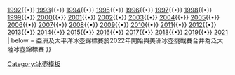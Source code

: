 {{navbox
| name = 亞洲及太平洋冰壺錦標賽
| title = [[亞洲及太平洋冰壺錦標賽]]
| list1 = [[1991年太平洋冰壺錦標賽|1991]]{{•}} [[1992年太平洋冰壺錦標賽|1992]]{{•}} [[1993年太平洋冰壺錦標賽|1993]]{{•}} [[1994年太平洋冰壺錦標賽|1994]]{{•}} [[1995年太平洋冰壺錦標賽|1995]]{{•}} [[1996年太平洋冰壺錦標賽|1996]]{{•}} [[1997年太平洋冰壺錦標賽|1997]]{{•}} [[1998年太平洋冰壺錦標賽|1998]]{{•}} [[1999年太平洋冰壺錦標賽|1999]]{{•}} [[2000年太平洋冰壺錦標賽|2000]]{{•}} [[2001年太平洋冰壺錦標賽|2001]]{{•}} [[2002年太平洋冰壺錦標賽|2002]]{{•}} [[2003年太平洋冰壺錦標賽|2003]]{{•}} [[2004年太平洋冰壺錦標賽|2004]]{{•}} [[2005年太平洋冰壺錦標賽|2005]]{{•}} [[2006年太平洋冰壺錦標賽|2006]]{{•}} [[2007年太平洋冰壺錦標賽|2007]]{{•}} [[2008年太平洋冰壺錦標賽|2008]]{{•}} [[2009年太平洋冰壺錦標賽|2009]]{{•}} [[2010年太平洋冰壺錦標賽|2010]]{{•}} [[2011年亞洲及太平洋冰壺錦標賽|2011]]{{•}} [[2012年亞洲及太平洋冰壺錦標賽|2012]]{{•}} [[2013年亞洲及太平洋冰壺錦標賽|2013]]{{•}} [[2014年亞洲及太平洋冰壺錦標賽|2014]]{{•}} [[2015年亞洲及太平洋冰壺錦標賽|2015]]{{•}} [[2016年亞洲及太平洋冰壺錦標賽|2016]]{{•}} [[2017年亞洲及太平洋冰壺錦標賽|2017]]{{•}} [[2018年亞洲及太平洋冰壺錦標賽|2018]]{{•}} [[2019年亞洲及太平洋冰壺錦標賽|2019]]{{•}} [[2021年亞洲及太平洋冰壺錦標賽|2021]]
| below = 亞洲及太平洋冰壺錦標賽於2022年開始與美洲冰壺挑戰賽合并為泛大陸冰壺錦標賽
}}<noinclude>
[[Category:冰壺模板]]
</noinclude>